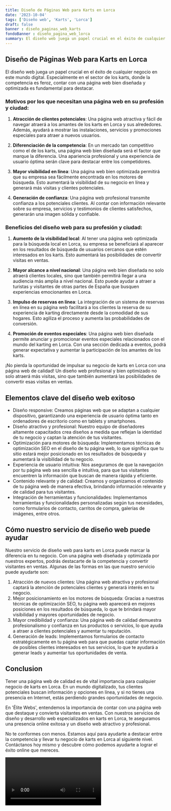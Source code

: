 ```yaml
---
title: Diseño de Páginas Web para Karts en Lorca
date: '2023-10-04'
tags: ['Diseño web', 'Karts', 'Lorca']
draft: false
banner : diseño_paginas_web_karts
fondoBanner : diseño_pagina_web_lorca
summary: El diseño web juega un papel crucial en el éxito de cualquier negocio en este mundo digital. Especialmente en el sector de los karts, donde la competencia es feroz, contar con una página web bien diseñada y optimizada es fundamental para destacar. 
---
```


## Diseño de Páginas Web para Karts en Lorca

El diseño web juega un papel crucial en el éxito de cualquier negocio en este mundo digital. Especialmente en el sector de los karts, donde la competencia es feroz, contar con una página web bien diseñada y optimizada es fundamental para destacar. 

### Motivos por los que necesitan una página web en su profesión y ciudad:

1. **Atracción de clientes potenciales**: Una página web atractiva y fácil de navegar atraerá a los amantes de los karts en Lorca y sus alrededores. Además, ayudará a mostrar las instalaciones, servicios y promociones especiales para atraer a nuevos usuarios.

2. **Diferenciación de la competencia**: En un mercado tan competitivo como el de los karts, una página web bien diseñada será el factor que marque la diferencia. Una apariencia profesional y una experiencia de usuario óptima serán clave para destacar entre los competidores.

3. **Mayor visibilidad en línea**: Una página web bien optimizada permitirá que su empresa sea fácilmente encontrada en los motores de búsqueda. Esto aumentará la visibilidad de su negocio en línea y generará más visitas y clientes potenciales.

4. **Generación de confianza**: Una página web profesional transmite confianza a los potenciales clientes. Al contar con información relevante sobre su empresa, servicios y testimonios de clientes satisfechos, generarán una imagen sólida y confiable.

### Beneficios del diseño web para su profesión y ciudad:

1. **Aumento de la visibilidad local**: Al tener una página web optimizada para la búsqueda local en Lorca, su empresa se beneficiará al aparecer en los resultados de búsqueda de usuarios cercanos que estén interesados en los karts. Esto aumentará las posibilidades de convertir visitas en ventas.

2. **Mayor alcance a nivel nacional**: Una página web bien diseñada no solo atraerá clientes locales, sino que también permitirá llegar a una audiencia más amplia a nivel nacional. Esto puede ayudar a atraer a turistas y visitantes de otras partes de España que busquen experiencias emocionantes en Lorca.

3. **Impulso de reservas en línea**: La integración de un sistema de reservas en línea en su página web facilitará a los clientes la reserva de su experiencia de karting directamente desde la comodidad de sus hogares. Esto agiliza el proceso y aumenta las probabilidades de conversión.

4. **Promoción de eventos especiales**: Una página web bien diseñada permite anunciar y promocionar eventos especiales relacionados con el mundo del karting en Lorca. Con una sección dedicada a eventos, podrá generar expectativa y aumentar la participación de los amantes de los karts.

¡No pierda la oportunidad de impulsar su negocio de karts en Lorca con una página web de calidad! Un diseño web profesional y bien optimizado no solo atraerá más visitas, sino que también aumentará las posibilidades de convertir esas visitas en ventas.

<GifSeo />

<Cta />

## Elementos clave del diseño web exitoso

- Diseño responsive: Creamos páginas web que se adaptan a cualquier dispositivo, garantizando una experiencia de usuario óptima tanto en ordenadores de escritorio como en tablets y smartphones.
- Diseño atractivo y profesional: Nuestro equipo de diseñadores altamente capacitados crea diseños a medida que reflejan la identidad de tu negocio y captan la atención de tus visitantes.
- Optimización para motores de búsqueda: Implementamos técnicas de optimización SEO en el diseño de tu página web, lo que significa que tu sitio estará mejor posicionado en los resultados de búsqueda y aumentará la visibilidad de tu negocio.
- Experiencia de usuario intuitiva: Nos aseguramos de que la navegación por tu página web sea sencilla e intuitiva, para que tus visitantes encuentren la información que buscan de manera rápida y eficiente.
- Contenido relevante y de calidad: Creamos y organizamos el contenido de tu página web de manera efectiva, brindando información relevante y de calidad para tus visitantes.
- Integración de herramientas y funcionalidades: Implementamos herramientas y funcionalidades personalizadas según tus necesidades, como formularios de contacto, carritos de compra, galerías de imágenes, entre otros.

## Cómo nuestro servicio de diseño web puede ayudar

Nuestro servicio de diseño web para karts en Lorca puede marcar la diferencia en tu negocio. Con una página web diseñada y optimizada por nuestros expertos, podrás destacarte de la competencia y convertir visitantes en ventas. Algunas de las formas en las que nuestro servicio puede ayudarte son:

1. Atracción de nuevos clientes: Una página web atractiva y profesional captará la atención de potenciales clientes y generará interés en tu negocio.
2. Mejor posicionamiento en los motores de búsqueda: Gracias a nuestras técnicas de optimización SEO, tu página web aparecerá en mejores posiciones en los resultados de búsqueda, lo que te brindará mayor visibilidad y mayores oportunidades de negocio.
3. Mayor credibilidad y confianza: Una página web de calidad demuestra profesionalismo y confianza en tus productos o servicios, lo que ayuda a atraer a clientes potenciales y aumentar tu reputación.
4. Generación de leads: Implementamos formularios de contacto estratégicamente en tu página web para que puedas captar información de posibles clientes interesados en tus servicios, lo que te ayudará a generar leads y aumentar tus oportunidades de venta.

## Conclusion

Tener una página web de calidad es de vital importancia para cualquier negocio de karts en Lorca. En un mundo digitalizado, tus clientes potenciales buscan información y opciones en línea, y si no tienes una presencia en Internet, estás perdiendo grandes oportunidades de negocio.

En 'Élite Webs', entendemos la importancia de contar con una página web que destaque y convierta visitantes en ventas. Con nuestros servicios de diseño y desarrollo web especializados en karts en Lorca, te aseguramos una presencia online exitosa y un diseño web atractivo y profesional.

No te conformes con menos. Estamos aquí para ayudarte a destacar entre la competencia y llevar tu negocio de karts en Lorca al siguiente nivel. Contáctanos hoy mismo y descubre cómo podemos ayudarte a lograr el éxito online que mereces.

<Video />

<CtaBot job='Karts' city='Lorca'/>

<Gmaps query='Lorca+españa+maps' />